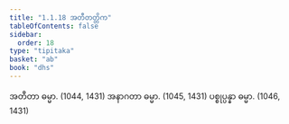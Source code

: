 ```yaml
---
title: "1.1.18 အတီတတ္တိက"
tableOfContents: false
sidebar:
  order: 18
type: "tipitaka"
basket: "ab"
book: "dhs"
---
```



<DynamicBreadcrumb />

<Division number="18" book="dhs" e="ch" v="29" p="3">

<Paragraph number="53" book="dhs">
အတီတာ ဓမ္မာ. (<Emphasis>1044, 1431</Emphasis>)
</Paragraph>

<Paragraph number="54" book="dhs">
အနာဂတာ ဓမ္မာ. (<Emphasis>1045, 1431</Emphasis>)
</Paragraph>

<Paragraph number="55" book="dhs">
ပစ္စုပ္ပန္နာ ဓမ္မာ. (<Emphasis>1046, 1431</Emphasis>)
</Paragraph>
</Division>